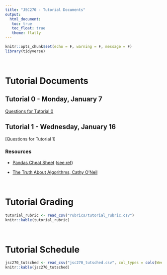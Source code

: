 ```yaml
---
title: "JSC270 - Tutorial Documents"
output: 
  html_document:
   toc: true
   toc_float: true
   theme: flatly
---
```


```r
knitr::opts_chunk$set(echo = F, warning = F, message = F)
library(tidyverse)
```

<br>

# Tutorial Documents

## Tutorial 0 - Monday, January 7

[Questions for Tutorial 0](tutorials/Tutorial0HelloJSC270.html)

## Tutorial 1 - Wednesday, January 16

[Questions for Tutorial 1]

### Resources

- [Pandas Cheat Sheet](Pandas_Cheat_Sheet.pdf) ([see ref](https://github.com/pandas-dev/pandas))

- [The Truth About Algorithms, Cathy O'Neil](https://youtu.be/heQzqX35c9A)

<br>


# Tutorial Grading

```r
tutorial_rubric <- read_csv("rubrics/tutorial_rubric.csv")
knitr::kable(tutorial_rubric)
```


<br>

# Tutorial Schedule

```r
jsc270_tutsched <- read_csv("jsc270_tutsched.csv", col_types = cols(Week = col_character()), na = "null")
knitr::kable(jsc270_tutsched)
```
